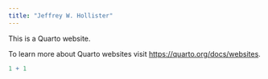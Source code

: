 ```yaml
---
title: "Jeffrey W. Hollister"
---
```


This is a Quarto website.

To learn more about Quarto websites visit <https://quarto.org/docs/websites>.

```r
1 + 1
```
